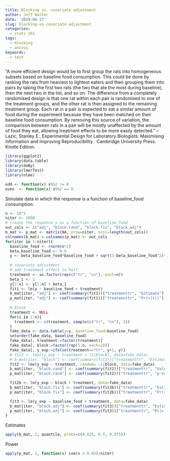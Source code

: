 ```yaml
---
title: Blocking vs. covariate adjustment
author: Jeff Walker
date: '2019-04-27'
slug: blocking-vs-covariate-adjustment
categories:
  - stats 101
tags:
  - blocking
  - ancova
keywords:
  - tech
---
```


<!--more-->

"A more efficient design would be to first group the rats into homogeneous subsets based on baseline food consumption. This could be done by ranking the rats from heaviest to lightest eaters and then grouping them into pairs by taking the first two rats (the two that ate the most during baseline), then the next two in the list, and so on. The difference from a completely randomised design is that one rat within each pair is randomised to one of the treatment groups, and the other rat is then assigned to the remaining treatment group. Each rat in a pair is expected to eat a similar amount of food during the experiment because they have been matched on their baseline food consumption. By removing this source of variation, the comparison between rats in a pair will be mostly unaffected by the amount of food they eat, allowing treatment effects to be more easily detected." -- Lazic, Stanley E.. Experimental Design for Laboratory Biologists: Maximising Information and Improving Reproducibility . Cambridge University Press. Kindle Edition. 

```r
library(ggplot2)
library(data.table)
library(doBy)
library(lmerTest)
library(nlme)

odd <- function(x) x%%2 != 0
even  <- function(x) x%%2 == 0
```

Simulate data in which the response is a function of baseline_food consumption:

```r
n <- 10^1
niter <- 1000
# create the response y as a function of baseline_food
out_cols <- c("adj", "block.rand", "block.fix", "block.adj")
b_mat <- p_mat <- matrix(NA, nrow=niter, ncol=length(out_cols))
colnames(b_mat) <-colnames(p_mat) <- out_cols
for(iter in 1:niter){
  baseline_food <- rnorm(n*2)
  beta_baseline_food <- 0.6
  y <- beta_baseline_food*baseline_food + sqrt(1-beta_baseline_food^2)*rnorm(n*2)
  
  # covariate adjustment
  # add treatment effect to half
  treatment <- as.factor(rep(c("tr", "cn"), each=n))
  beta_1 <- 1
  y[1:n] <- y[1:n] + beta_1
  fit1 <- lm(y ~ baseline_food + treatment)
  b_mat[iter, "adj"] <- coef(summary(fit1))["treatmenttr", "Estimate"]
  p_mat[iter, "adj"] <- coef(summary(fit1))["treatmenttr", "Pr(>|t|)"]
  
  # block
  treatment <- NULL
  for(i in 1:n){
    treatment <- c(treatment, sample(c("tr", "cn"), 2))
  }
  fake_data <- data.table(y=y, baseline_food=baseline_food)
  setorder(fake_data, baseline_food)
  fake_data[, treatment:=factor(treatment)]
  fake_data[, block:=factor(rep(1:n, each=2))]
  fake_data[, y_exp:=ifelse(treatment=="tr", y+1, y)]
  # fit2 <- lmer(y_exp ~ treatment + (1|block), data=fake_data)
  # b_mat[iter, "block"] <- coef(summary(fit2))["treatmenttr", "Estimate"]
  fit2 <- lme(y_exp ~ treatment, random= ~1|block, data=fake_data)
  b_mat[iter, "block.rand"] <- coef(summary(fit2))["treatmenttr", "Value"]
  p_mat[iter, "block.rand"] <- coef(summary(fit2))["treatmenttr", "p-value"]

  fit2b <- lm(y_exp ~ block + treatment, data=fake_data)
  b_mat[iter, "block.fix"] <- coef(summary(fit2b))["treatmenttr", "Estimate"]
  p_mat[iter, "block.fix"] <- coef(summary(fit2b))["treatmenttr", "Pr(>|t|)"]

  fit3 <- lm(y_exp ~ baseline_food + treatment, data=fake_data)
  b_mat[iter, "block.adj"] <- coef(summary(fit3))["treatmenttr", "Estimate"]
  p_mat[iter, "block.adj"] <- coef(summary(fit3))["treatmenttr", "Pr(>|t|)"]
}
```

Estimates
```r
apply(b_mat, 2, quantile, probs=c(0.025, 0.5, 0.975))
```

Power
```r
apply(p_mat, 2, function(x) sum(x < 0.05)/niter)
```


